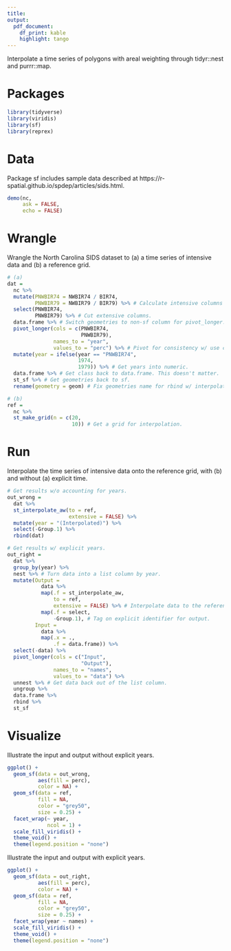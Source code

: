 ```yaml
---
title: 
output:
  pdf_document:
    df_print: kable
    highlight: tango
---
```


Interpolate a time series of polygons with areal weighting through tidyr::nest and purrr::map.

# Packages

```r

library(tidyverse)
library(viridis)
library(sf)
library(reprex)

```

# Data

Package sf includes sample data described at https://r-spatial.github.io/spdep/articles/sids.html.

```r

demo(nc, 
     ask = FALSE, 
     echo = FALSE)

```

\newpage

# Wrangle

Wrangle the North Carolina SIDS dataset to (a) a time series of intensive data and (b) a reference grid.

```r

# (a)
dat = 
  nc %>% 
  mutate(PNWBIR74 = NWBIR74 / BIR74,
         PNWBIR79 = NWBIR79 / BIR79) %>% # Calculate intensive columns (%).
  select(PNWBIR74,
         PNWBIR79) %>% # Cut extensive columns.
  data.frame %>% # Switch geometries to non-sf column for pivot_longer.
  pivot_longer(cols = c(PNWBIR74,
                        PNWBIR79),
               names_to = "year",
               values_to = "perc") %>% # Pivot for consistency w/ use case.
  mutate(year = ifelse(year == "PNWBIR74",
                       1974,
                       1979)) %>% # Get years into numeric.
  data.frame %>% # Get class back to data.frame. This doesn't matter.
  st_sf %>% # Get geometries back to sf.
  rename(geometry = geom) # Fix geometries name for rbind w/ interpolation output.

# (b)
ref = 
  nc %>% 
  st_make_grid(n = c(20, 
                     10)) # Get a grid for interpolation.

```

\newpage

# Run

Interpolate the time series of intensive data onto the reference grid, with (b) and without (a) explicit time.

```r

# Get results w/o accounting for years.
out_wrong = 
  dat %>% 
  st_interpolate_aw(to = ref,
                    extensive = FALSE) %>% 
  mutate(year = "(Interpolated)") %>% 
  select(-Group.1) %>% 
  rbind(dat)

# Get results w/ explicit years. 
out_right = 
  dat %>% 
  group_by(year) %>% 
  nest %>% # Turn data into a list column by year.
  mutate(Output = 
           data %>% 
           map(.f = st_interpolate_aw,
               to = ref,
               extensive = FALSE) %>% # Interpolate data to the reference grid.
           map(.f = select,
               -Group.1), # Tag on explicit identifier for output.
         Input = 
           data %>% 
           map(.x = .,
               .f = data.frame)) %>% 
  select(-data) %>% 
  pivot_longer(cols = c("Input",
                        "Output"),
               names_to = "names",
               values_to = "data") %>% 
  unnest %>% # Get data back out of the list column.
  ungroup %>% 
  data.frame %>% 
  rbind %>% 
  st_sf

```

\newpage

# Visualize

Illustrate the input and output without explicit years. 

```r

ggplot() + 
  geom_sf(data = out_wrong, 
          aes(fill = perc), 
          color = NA) + 
  geom_sf(data = ref,
          fill = NA,
          color = "grey50",
          size = 0.25) +
  facet_wrap(~ year,
             ncol = 1) + 
  scale_fill_viridis() + 
  theme_void() +
  theme(legend.position = "none")

```

\newpage

Illustrate the input and output with explicit years.

```r

ggplot() + 
  geom_sf(data = out_right, 
          aes(fill = perc), 
          color = NA) + 
  geom_sf(data = ref,
          fill = NA,
          color = "grey50",
          size = 0.25) +
  facet_wrap(year ~ names) + 
  scale_fill_viridis() + 
  theme_void() +
  theme(legend.position = "none")

```

